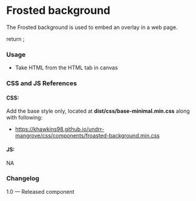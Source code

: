 
<Meta title="Utilities/Frosted background" />

# Frosted background

The Frosted background is used to embed an overlay in a web page.

<Canvas>
  <Story name="Frosted background">
    return <FrostedImage></FrostedImage> ;
  </Story>
</Canvas>

###
### Usage
- Take HTML from the HTML tab in canvas

### CSS and JS References

#### CSS:
Add the base style only, located at **dist/css/base-minimal.min.css** along with following:
- https://khawkins98.github.io/undrr-mangrove/css/components/froasted-background.min.css

#### JS:
NA

### Changelog
1.0 — Released component
